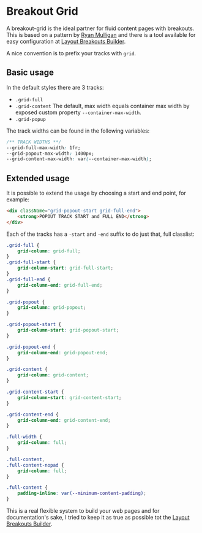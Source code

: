 
<Meta of={BreakoutGridStories} />

# Breakout Grid

A breakout-grid is the ideal partner for fluid content pages with breakouts. This is based on a pattern by [Ryan Mulligan](https://ryanmulligan.dev/blog/layout-breakouts/) and there is a tool available for easy configuration at [Layout Breakouts Builder](https://layout-breakouts-builder.vercel.app/).

A nice convention is to prefix your tracks with `grid`.

## Basic usage

In the default styles there are 3 tracks:

- `.grid-full`
- `.grid-content` The default, max width equals container max width by exposed custom property `--container-max-width`.
- `.grid-popup`

The track widths can be found in the following variables:

```css
/** TRACK WIDTHS **/
--grid-full-max-width: 1fr;
--grid-popout-max-width: 1400px;
--grid-content-max-width: var(--container-max-width);
```

## Extended usage

It is possible to extend the usage by choosing a start and end point, for example:

```html
<div className="grid-popout-start grid-full-end">
	<strong>POPOUT TRACK START and FULL END</strong>
</div>
```

Each of the tracks has a `-start` and `-end` suffix to do just that, full classlist:

```css
.grid-full {
	grid-column: grid-full;
}
.grid-full-start {
	grid-column-start: grid-full-start;
}
.grid-full-end {
	grid-column-end: grid-full-end;
}

.grid-popout {
	grid-column: grid-popout;
}

.grid-popout-start {
	grid-column-start: grid-popout-start;
}

.grid-popout-end {
	grid-column-end: grid-popout-end;
}

.grid-content {
	grid-column: grid-content;
}

.grid-content-start {
	grid-column-start: grid-content-start;
}

.grid-content-end {
	grid-column-end: grid-content-end;
}

.full-width {
	grid-column: full;
}

.full-content,
.full-content-nopad {
	grid-column: full;
}

.full-content {
	padding-inline: var(--minimum-content-padding);
}
```

This is a real flexible system to build your web pages and for documentation's sake, I tried to keep it as true as possible tot the [Layout Breakouts Builder](https://layout-breakouts-builder.vercel.app/).

